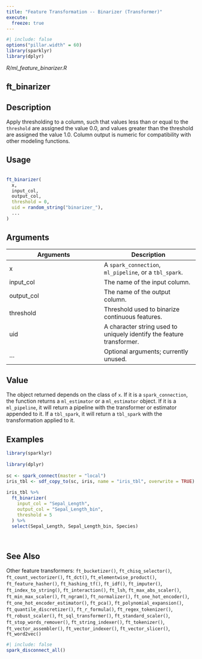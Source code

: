 ```yaml
---
title: "Feature Transformation -- Binarizer (Transformer)"
execute:
  freeze: true
---
```


```r
#| include: false
options("pillar.width" = 60)
library(sparklyr) 
library(dplyr)
```

*R/ml_feature_binarizer.R*

## ft_binarizer

## Description
 Apply thresholding to a column, such that values less than or equal to the `threshold` are assigned the value 0.0, and values greater than the threshold are assigned the value 1.0. Column output is numeric for compatibility with other modeling functions. 


## Usage
```r
 
ft_binarizer( 
  x, 
  input_col, 
  output_col, 
  threshold = 0, 
  uid = random_string("binarizer_"), 
  ... 
) 
```

## Arguments
|Arguments|Description|
|---|---|
| x | A `spark_connection`, `ml_pipeline`, or a `tbl_spark`. |
| input_col | The name of the input column. |
| output_col | The name of the output column. |
| threshold | Threshold used to binarize continuous features. |
| uid | A character string used to uniquely identify the feature transformer. |
| ... | Optional arguments; currently unused. |



## Value
 The object returned depends on the class of `x`. If it is a `spark_connection`, the function returns a `ml_estimator` or a `ml_estimator` object. If it is a `ml_pipeline`, it will return a pipeline with the transformer or estimator appended to it. If a `tbl_spark`, it will return a `tbl_spark` with the transformation  applied to it. 


## Examples
```r
library(sparklyr)
 
library(dplyr) 
 
sc <- spark_connect(master = "local") 
iris_tbl <- sdf_copy_to(sc, iris, name = "iris_tbl", overwrite = TRUE) 
 
iris_tbl %>% 
  ft_binarizer( 
    input_col = "Sepal_Length", 
    output_col = "Sepal_Length_bin", 
    threshold = 5 
  ) %>% 
  select(Sepal_Length, Sepal_Length_bin, Species) 
 
 
```

## See Also
 Other feature transformers:  `ft_bucketizer()`, `ft_chisq_selector()`, `ft_count_vectorizer()`, `ft_dct()`, `ft_elementwise_product()`, `ft_feature_hasher()`, `ft_hashing_tf()`, `ft_idf()`, `ft_imputer()`, `ft_index_to_string()`, `ft_interaction()`, `ft_lsh`, `ft_max_abs_scaler()`, `ft_min_max_scaler()`, `ft_ngram()`, `ft_normalizer()`, `ft_one_hot_encoder()`, `ft_one_hot_encoder_estimator()`, `ft_pca()`, `ft_polynomial_expansion()`, `ft_quantile_discretizer()`, `ft_r_formula()`, `ft_regex_tokenizer()`, `ft_robust_scaler()`, `ft_sql_transformer()`, `ft_standard_scaler()`, `ft_stop_words_remover()`, `ft_string_indexer()`, `ft_tokenizer()`, `ft_vector_assembler()`, `ft_vector_indexer()`, `ft_vector_slicer()`, `ft_word2vec()` 


```r
#| include: false
spark_disconnect_all()
```
